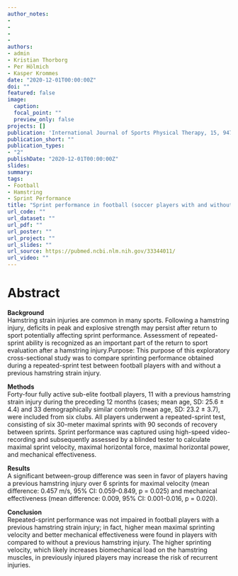 ```yaml
---
author_notes:
- 
-
-
-
authors:
- admin 
- Kristian Thorborg
- Per Hölmich
- Kasper Krommes
date: "2020-12-01T00:00:00Z"
doi: ""
featured: false
image:
  caption: 
  focal_point: ""
  preview_only: false
projects: []
publication: 'International Journal of Sports Physical Therapy, 15, 947–957. Doi.org/10.26603/ijspt20200947'
publication_short: ""
publication_types:
- "2"
publishDate: "2020-12-01T00:00:00Z"
slides: 
summary: 
tags:
- Football
- Hamstring
- Sprint Performance
title: "Sprint performance in football (soccer players with and without a previous hamstring strain injury: An explorative cross-sectional study"
url_code: ""
url_dataset: ""
url_pdf: ""
url_poster: ""
url_project: ""
url_slides: ""
url_source: https://pubmed.ncbi.nlm.nih.gov/33344011/
url_video: ""
---
```


# Abstract  

**Background**  
Hamstring strain injuries are common in many sports. Following a hamstring injury, deficits in peak and explosive strength may persist after return to sport potentially affecting sprint performance. Assessment of repeated-sprint ability is recognized as an important part of the return to sport evaluation after a hamstring injury.Purpose: This purpose of this exploratory cross-sectional study was to compare sprinting performance obtained during a repeated-sprint test between football players with and without a previous hamstring strain injury.  

**Methods**  
Forty-four fully active sub-elite football players, 11 with a previous hamstring strain injury during the preceding 12 months (cases; mean age, SD: 25.6 ± 4.4) and 33 demographically similar controls (mean age, SD: 23.2 ± 3.7), were included from six clubs. All players underwent a repeated-sprint test, consisting of six 30-meter maximal sprints with 90 seconds of recovery between sprints. Sprint performance was captured using high-speed video-recording and subsequently assessed by a blinded tester to calculate maximal sprint velocity, maximal horizontal force, maximal horizontal power, and mechanical effectiveness.  

**Results**  
A significant between-group difference was seen in favor of players having a previous hamstring injury over 6 sprints for maximal velocity (mean difference: 0.457 m/s, 95% CI: 0.059-0.849, p = 0.025) and mechanical effectiveness (mean difference: 0.009, 95% CI: 0.001-0.016, p = 0.020).  

**Conclusion**  
Repeated-sprint performance was not impaired in football players with a previous hamstring strain injury; in fact, higher mean maximal sprinting velocity and better mechanical effectiveness were found in players with compared to without a previous hamstring injury. The higher sprinting velocity, which likely increases biomechanical load on the hamstring muscles, in previously injured players may increase the risk of recurrent injuries.
